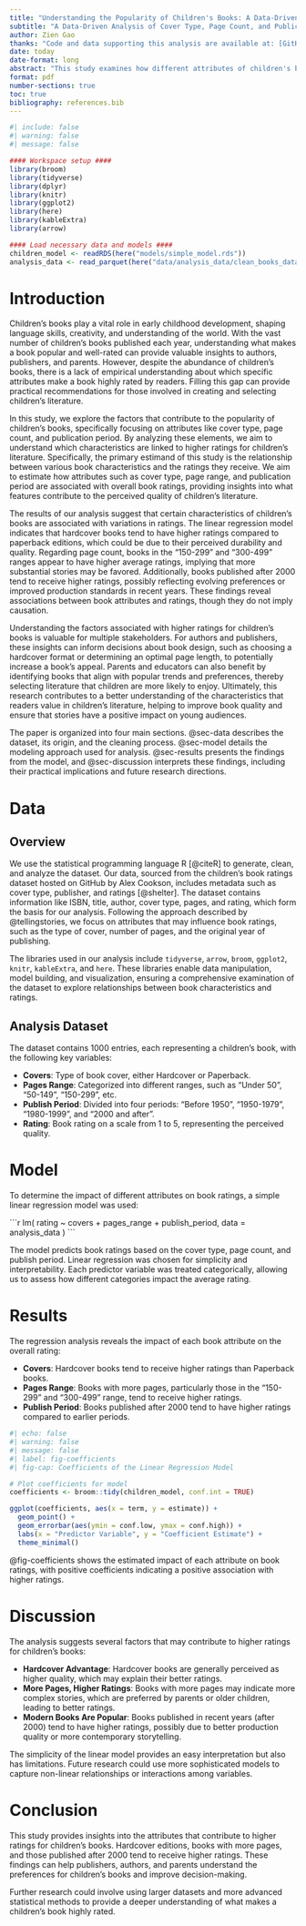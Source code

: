 ```yaml
---
title: "Understanding the Popularity of Children's Books: A Data-Driven Analysis"
subtitle: "A Data-Driven Analysis of Cover Type, Page Count, and Publication Period"
author: Zien Gao
thanks: "Code and data supporting this analysis are available at: [GitHub Repository](https://github.com/lauragao75/Understanding-the-Popularity-of-Children-s-Books-A-Data-Driven-Analysis)"
date: today
date-format: long
abstract: "This study examines how different attributes of children's books, such as cover type, page count, and publication period, affect their ratings. Using simulated and cleaned datasets, we apply statistical modeling to identify key factors contributing to higher ratings. The findings provide insights that can assist publishers, authors, and parents in selecting or promoting well-received children's books."
format: pdf
number-sections: true
toc: true
bibliography: references.bib
---
```


```r
#| include: false
#| warning: false
#| message: false

#### Workspace setup ####
library(broom)
library(tidyverse)
library(dplyr)
library(knitr)
library(ggplot2)
library(here)
library(kableExtra)
library(arrow)

#### Load necessary data and models ####
children_model <- readRDS(here("models/simple_model.rds"))
analysis_data <- read_parquet(here("data/analysis_data/clean_books_data.parquet"))
```

# Introduction
Children's books play a vital role in early childhood development, shaping language skills, creativity, and understanding of the world. With the vast number of children's books published each year, understanding what makes a book popular and well-rated can provide valuable insights to authors, publishers, and parents. However, despite the abundance of children's books, there is a lack of empirical understanding about which specific attributes make a book highly rated by readers. Filling this gap can provide practical recommendations for those involved in creating and selecting children's literature.

In this study, we explore the factors that contribute to the popularity of children's books, specifically focusing on attributes like cover type, page count, and publication period. By analyzing these elements, we aim to understand which characteristics are linked to higher ratings for children's literature. Specifically, the primary estimand of this study is the relationship between various book characteristics and the ratings they receive. We aim to estimate how attributes such as cover type, page range, and publication period are associated with overall book ratings, providing insights into what features contribute to the perceived quality of children's literature.

The results of our analysis suggest that certain characteristics of children's books are associated with variations in ratings. The linear regression model indicates that hardcover books tend to have higher ratings compared to paperback editions, which could be due to their perceived durability and quality. Regarding page count, books in the "150-299" and "300-499" ranges appear to have higher average ratings, implying that more substantial stories may be favored. Additionally, books published after 2000 tend to receive higher ratings, possibly reflecting evolving preferences or improved production standards in recent years. These findings reveal associations between book attributes and ratings, though they do not imply causation.

Understanding the factors associated with higher ratings for children's books is valuable for multiple stakeholders. For authors and publishers, these insights can inform decisions about book design, such as choosing a hardcover format or determining an optimal page length, to potentially increase a book's appeal. Parents and educators can also benefit by identifying books that align with popular trends and preferences, thereby selecting literature that children are more likely to enjoy. Ultimately, this research contributes to a better understanding of the characteristics that readers value in children's literature, helping to improve book quality and ensure that stories have a positive impact on young audiences.

The paper is organized into four main sections. @sec-data describes the dataset, its origin, and the cleaning process. @sec-model details the modeling approach used for analysis. @sec-results presents the findings from the model, and @sec-discussion interprets these findings, including their practical implications and future research directions.

# Data {#sec-data}

## Overview

We use the statistical programming language R [@citeR] to generate, clean, and analyze the dataset. Our data, sourced from the children's book ratings dataset hosted on GitHub by Alex Cookson, includes metadata such as cover type, publisher, and ratings [@shelter]. The dataset contains information like ISBN, title, author, cover type, pages, and rating, which form the basis for our analysis. Following the approach described by @tellingstories, we focus on attributes that may influence book ratings, such as the type of cover, number of pages, and the original year of publishing.

The libraries used in our analysis include `tidyverse`, `arrow`, `broom`, `ggplot2`, `knitr`, `kableExtra`, and `here`. These libraries enable data manipulation, model building, and visualization, ensuring a comprehensive examination of the dataset to explore relationships between book characteristics and ratings.


## Analysis Dataset
The dataset contains 1000 entries, each representing a children's book, with the following key variables:

- **Covers**: Type of book cover, either Hardcover or Paperback.
- **Pages Range**: Categorized into different ranges, such as "Under 50", "50-149", "150-299", etc.
- **Publish Period**: Divided into four periods: "Before 1950", "1950-1979", "1980-1999", and "2000 and after".
- **Rating**: Book rating on a scale from 1 to 5, representing the perceived quality.

# Model {#sec-model}
To determine the impact of different attributes on book ratings, a simple linear regression model was used:

\`\`\`r
lm(
  rating ~ covers + pages_range + publish_period,
  data = analysis_data
)
\`\`\`

The model predicts book ratings based on the cover type, page count, and publish period. Linear regression was chosen for simplicity and interpretability. Each predictor variable was treated categorically, allowing us to assess how different categories impact the average rating.

# Results {#sec-results}
The regression analysis reveals the impact of each book attribute on the overall rating:

- **Covers**: Hardcover books tend to receive higher ratings than Paperback books.
- **Pages Range**: Books with more pages, particularly those in the "150-299" and "300-499" range, tend to receive higher ratings.
- **Publish Period**: Books published after 2000 tend to have higher ratings compared to earlier periods.

```r
#| echo: false
#| warning: false
#| message: false
#| label: fig-coefficients
#| fig-cap: Coefficients of the Linear Regression Model

# Plot coefficients for model
coefficients <- broom::tidy(children_model, conf.int = TRUE)

ggplot(coefficients, aes(x = term, y = estimate)) +
  geom_point() +
  geom_errorbar(aes(ymin = conf.low, ymax = conf.high)) +
  labs(x = "Predictor Variable", y = "Coefficient Estimate") +
  theme_minimal()
```

@fig-coefficients shows the estimated impact of each attribute on book ratings, with positive coefficients indicating a positive association with higher ratings.

# Discussion {#sec-discussion}
The analysis suggests several factors that may contribute to higher ratings for children's books:

- **Hardcover Advantage**: Hardcover books are generally perceived as higher quality, which may explain their better ratings.
- **More Pages, Higher Ratings**: Books with more pages may indicate more complex stories, which are preferred by parents or older children, leading to better ratings.
- **Modern Books Are Popular**: Books published in recent years (after 2000) tend to have higher ratings, possibly due to better production quality or more contemporary storytelling.

The simplicity of the linear model provides an easy interpretation but also has limitations. Future research could use more sophisticated models to capture non-linear relationships or interactions among variables.

# Conclusion
This study provides insights into the attributes that contribute to higher ratings for children's books. Hardcover editions, books with more pages, and those published after 2000 tend to receive higher ratings. These findings can help publishers, authors, and parents understand the preferences for children’s books and improve decision-making.

Further research could involve using larger datasets and more advanced statistical methods to provide a deeper understanding of what makes a children's book highly rated.

